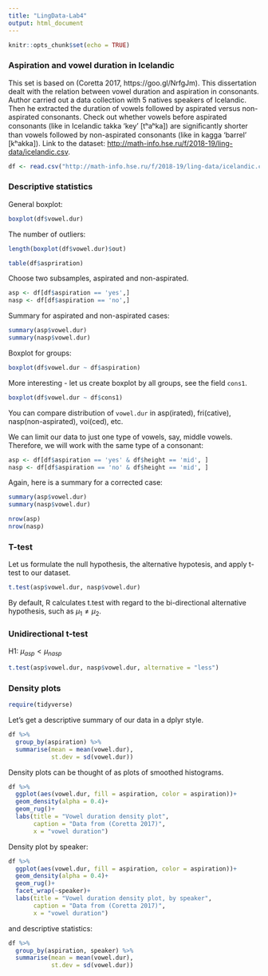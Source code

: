 ```yaml
---
title: "LingData-Lab4"
output: html_document
---
```


```r
knitr::opts_chunk$set(echo = TRUE)
```

### Aspiration and vowel duration in Icelandic 

This set is based on (Coretta 2017, https://goo.gl/NrfgJm). This dissertation dealt with the relation between vowel duration and aspiration in consonants. Author carried out a data collection with 5 natives speakers of Icelandic. Then he extracted the duration of vowels followed by aspirated versus non-aspirated consonants. Check out whether vowels before aspirated consonants (like in Icelandic takka ‘key’ [tʰaʰka]) are signiﬁcantly shorter than vowels followed by non-aspirated consonants (like in kagga ‘barrel’ [kʰakka]).
Link to the dataset: [http://math-info.hse.ru/f/2018-19/ling-data/icelandic.csv](http://math-info.hse.ru/f/2018-19/ling-data/icelandic.csv).

```r
df <- read.csv("http://math-info.hse.ru/f/2018-19/ling-data/icelandic.csv")
```

### Descriptive statistics

General boxplot:

```r
boxplot(df$vowel.dur)
```

The number of outliers:

```r
length(boxplot(df$vowel.dur)$out)
```

```r
table(df$aspriration)
```


Choose two subsamples, aspirated and non-aspirated.

```r
asp <- df[df$aspiration == 'yes',]
nasp <- df[df$aspiration == 'no',]
```

Summary for aspirated and non-aspirated cases:

```r
summary(asp$vowel.dur)
summary(nasp$vowel.dur)
```

Boxplot for groups:

```r
boxplot(df$vowel.dur ~ df$aspiration)
```

More interesting - let us create boxplot by all groups, see the field `cons1`.

```r
boxplot(df$vowel.dur ~ df$cons1)
```

You can compare distribution of `vowel.dur` in asp(irated), fri(cative), nasp(non-aspirated), voi(ced), etc.

We can limit our data to just one type of vowels, say, middle vowels. Therefore, we will work with the same type of a consonant:

```r
asp <- df[df$aspiration == 'yes' & df$height == 'mid', ]
nasp <- df[df$aspiration == 'no' & df$height == 'mid', ]
```

Again, here is a summary for a corrected case:

```r
summary(asp$vowel.dur)
summary(nasp$vowel.dur)

nrow(asp)
nrow(nasp)
```

### T-test
Let us formulate the null hypothesis, the alternative hypotesis, and apply t-test to our dataset.

```r
t.test(asp$vowel.dur, nasp$vowel.dur)
```

By default, R calculates t.test with regard to the bi-directional alternative hypothesis, such as $\mu_1 \neq \mu_2$.

### Unidirectional t-test

H1: $\mu_{asp} \lt \mu_{nasp}$

```r
t.test(asp$vowel.dur, nasp$vowel.dur, alternative = "less")
```

### Density plots
```r
require(tidyverse)
```

Let's get a descriptive summary of our data in a dplyr style.

```r
df %>% 
  group_by(aspiration) %>%
  summarise(mean = mean(vowel.dur),
            st.dev = sd(vowel.dur))
```

Density plots can be thought of as plots of smoothed histograms.

```r
df %>% 
  ggplot(aes(vowel.dur, fill = aspiration, color = aspiration))+
  geom_density(alpha = 0.4)+
  geom_rug()+
  labs(title = "Vowel duration density plot",
       caption = "Data from (Coretta 2017)",
       x = "vowel duration")
```

Density plot by speaker:

```r
df %>% 
  ggplot(aes(vowel.dur, fill = aspiration, color = aspiration))+
  geom_density(alpha = 0.4)+
  geom_rug()+
  facet_wrap(~speaker)+
  labs(title = "Vowel duration density plot, by speaker",
       caption = "Data from (Coretta 2017)",
       x = "vowel duration")
```

and descriptive statistics:

```r
df %>% 
  group_by(aspiration, speaker) %>%
  summarise(mean = mean(vowel.dur),
            st.dev = sd(vowel.dur))
```
